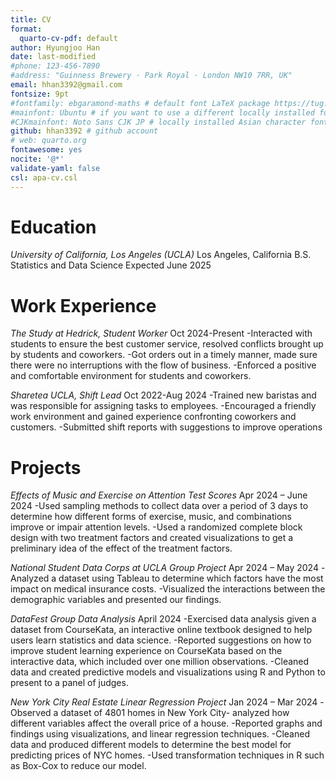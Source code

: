 ```yaml
---
title: CV
format:
  quarto-cv-pdf: default
author: Hyungjoo Han
date: last-modified
#phone: 123-456-7890
#address: "Guinness Brewery · Park Royal · London NW10 7RR, UK"
email: hhan3392@gmail.com
fontsize: 9pt
#fontfamily: ebgaramond-maths # default font LaTeX package https://tug.org/FontCatalogue/about.html
#mainfont: Ubuntu # if you want to use a different locally installed font
#CJKmainfont: Noto Sans CJK JP # locally installed Asian character font, must use with xelatex
github: hhan3392 # github account
# web: quarto.org
fontawesome: yes
nocite: '@*'
validate-yaml: false
csl: apa-cv.csl
---
```



# Education

*University of California, Los Angeles (UCLA)* \hfill Los Angeles, California \newline
B.S. Statistics and Data Science \hfill Expected June 2025

# Work Experience
*The Study at Hedrick, Student Worker* \hfill Oct 2024-Present \newline
-Interacted with students to ensure the best customer service, resolved conflicts brought up by students and coworkers. \newline
-Got orders out in a timely manner, made sure there were no interruptions with the flow of business. \newline
-Enforced a positive and comfortable environment for students and coworkers.

*Sharetea UCLA, Shift Lead* \hfill Oct 2022-Aug 2024 \newline
-Trained new baristas and was responsible for assigning tasks to employees. \newline
-Encouraged a friendly work environment and gained experience confronting coworkers and customers. \newline
-Submitted shift reports with suggestions to improve operations

# Projects

*Effects of Music and Exercise on Attention Test Scores* \hfill Apr 2024 – June 2024 \newline
-Used sampling methods to collect data over a period of 3 days to determine how different forms of exercise, music, and combinations improve or impair attention levels.\newline
-Used a randomized complete block design with two treatment factors and created visualizations to get a preliminary idea of the effect of the treatment factors.

*National Student Data Corps at UCLA Group Project* \hfill Apr 2024 – May 2024 \newline
-Analyzed a dataset using Tableau to determine which factors have the most impact on medical insurance costs. \newline
-Visualized the interactions between the demographic variables and presented our findings.

*DataFest Group Data Analysis* \hfill April 2024 \newline
-Exercised data analysis given a dataset from CourseKata, an interactive online textbook designed to help users learn statistics and data science. \newline
-Reported suggestions on how to improve student learning experience on CourseKata based on the interactive data, which included over one million observations. \newline
-Cleaned data and created predictive models and visualizations using R and Python to present to a panel of judges.

*New York City Real Estate Linear Regression Project* \hfill Jan 2024 – Mar 2024 \newline
-Observed a dataset of 4801 homes in New York City- analyzed how different variables affect the overall price of a house. \newline
-Reported graphs and findings using visualizations, and linear regression techniques. \newline
-Cleaned data and produced different models to determine the best model for predicting prices of NYC homes. \newline
-Used transformation techniques in R such as Box-Cox to reduce our model.